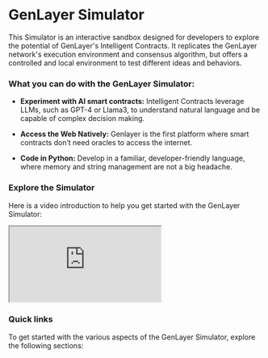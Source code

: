 # GenLayer Simulator

This Simulator is an interactive sandbox designed for developers to explore the potential of GenLayer's Intelligent Contracts. It replicates the GenLayer network's execution environment and consensus algorithm, but offers a controlled and local environment to test different ideas and behaviors.

### What you can do with the GenLayer Simulator:

- **Experiment with AI smart contracts:** Intelligent Contracts leverage LLMs, such as GPT-4 or Llama3, to understand natural language and be capable of complex decision making.

- **Access the Web Natively:** Genlayer is the first platform where smart contracts don’t need oracles to access the internet.

- **Code in Python:** Develop in a familiar, developer-friendly language, where memory and string management are not a big headache.

### Explore the Simulator
Here is a video introduction to help you get started with the GenLayer Simulator:


<Bleed>
  <div className="responsive-container">
    <iframe
      className="responsive-iframe"
      src="https://www.youtube.com/embed/G4N-oErlIBI?si=ZkWRT6Ya2mjJWuP8"
      allow="accelerometer; autoplay; clipboard-write; encrypted-media; gyroscope; picture-in-picture"
      allowFullScreen
    ></iframe>
  </div>
</Bleed>


### Quick links
To get started with the various aspects of the GenLayer Simulator, explore the following sections:


<Cards>
  <Card title="🚀 Getting Started" href="/simulator/installation" />
  <Card title="🔄 Usage and Interaction" href="/simulator/usage-and-interaction"/>
  <Card title="📝 Intelligent Contract Syntax" href="/simulator/usage-and-interaction"/>
  <Card title="📚 Use Cases" href="/simulator/use-cases" />
  <Card title="🚧 Limitations" href="/simulator/limitations" />
  <Card title="🔧 Troubleshooting" href="/simulator/troubleshooting" />
</Cards>
